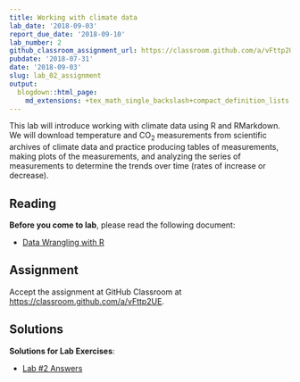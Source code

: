 ```yaml
---
title: Working with climate data
lab_date: '2018-09-03'
report_due_date: '2018-09-10'
lab_number: 2
github_classroom_assignment_url: https://classroom.github.com/a/vFttp2UE
pubdate: '2018-07-31'
date: '2018-09-03'
slug: lab_02_assignment
output:
  blogdown::html_page:
    md_extensions: +tex_math_single_backslash+compact_definition_lists
---
```

This lab will introduce working with climate data using R and RMarkdown. We will download temperature and CO~2~ measurements from scientific archives of climate data and practice producing tables of measurements, making plots of the measurements, and analyzing the series of measurements to determine the trends over time (rates of increase or decrease).

## Reading

**Before you come to lab**, please read the following document:

* [Data Wrangling with R](/lab_docs/lab_02_overview)

## Assignment

Accept the assignment at GitHub Classroom at <https://classroom.github.com/a/vFttp2UE>.


## Solutions

**Solutions for Lab Exercises**:

* [Lab #2 Answers](/lab_solutions/lab_02_answers)